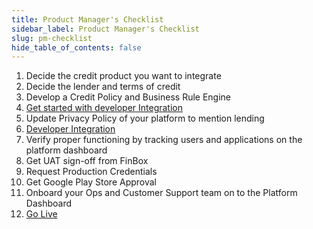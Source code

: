 ```yaml
---
title: Product Manager's Checklist
sidebar_label: Product Manager's Checklist
slug: pm-checklist
hide_table_of_contents: false
---
```


1. Decide the credit product you want to integrate
2. Decide the lender and terms of credit
3. Develop a Credit Policy and Business Rule Engine
4.   [ Get started with developer Integration ](/product/get-started)
5.    Update Privacy Policy of your platform to mention lending 
6.   [ Developer Integration ](/embedded-finance)
7.    Verify proper functioning by tracking users and applications on the platform dashboard 
8.    Get UAT sign-off from FinBox 
9.    Request Production Credentials 
10.    Get Google Play Store Approval 
11.    Onboard your Ops and Customer Support team on to the Platform Dashboard 
12.   [ Go Live ](/product/go-live)
